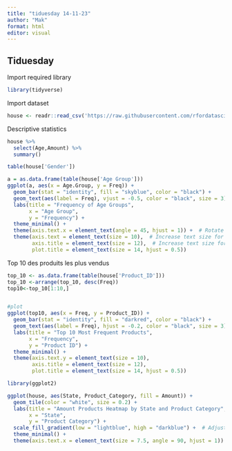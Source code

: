 ```yaml
---
title: "tiduesday 14-11-23"
author: "Mak"
format: html
editor: visual
---
```


## Tiduesday 

Import required library

```r
library(tidyverse)
```

Import dataset

```r
house <- readr::read_csv('https://raw.githubusercontent.com/rfordatascience/tidytuesday/master/data/2023/2023-11-14/diwali_sales_data.csv')

```

Descriptive statistics

```r
house %>% 
  select(Age,Amount) %>% 
  summary()
```

```r
table(house['Gender'])
```
```r
a = as.data.frame(table(house['Age Group']))
ggplot(a, aes(x = Age.Group, y = Freq)) +
  geom_bar(stat = "identity", fill = "skyblue", color = "black") +
  geom_text(aes(label = Freq), vjust = -0.5, color = "black", size = 3) +  # 
  labs(title = "Frequency of Age Groups", 
       x = "Age Group", 
       y = "Frequency") +
  theme_minimal() +  
  theme(axis.text.x = element_text(angle = 45, hjust = 1)) +  # Rotate x-axis labels for better readability
  theme(axis.text = element_text(size = 10),  # Increase text size for axis labels
        axis.title = element_text(size = 12),  # Increase text size for axis titles
        plot.title = element_text(size = 14, hjust = 0.5)) 

```

Top 10 des produits les plus vendus 
```r
top_10 <- as.data.frame(table(house['Product_ID']))
top_10 <-arrange(top_10, desc(Freq))
top10<-top_10[1:10,]


#plot
ggplot(top10, aes(x = Freq, y = Product_ID)) +
  geom_bar(stat = "identity", fill = "darkred", color = "black") +
  geom_text(aes(label = Freq), hjust = -0.2, color = "black", size = 3) +
  labs(title = "Top 10 Most Frequent Products", 
       x = "Frequency", 
       y = "Product ID") +
  theme_minimal() +
  theme(axis.text.y = element_text(size = 10),  
        axis.title = element_text(size = 12),  
        plot.title = element_text(size = 14, hjust = 0.5))

```


```r
library(ggplot2)

ggplot(house, aes(State, Product_Category, fill = Amount)) + 
  geom_tile(color = "white", size = 0.2) +
  labs(title = "Amount Products Heatmap by State and Product Category",
       x = "State",
       y = "Product Category") +
  scale_fill_gradient(low = "lightblue", high = "darkblue") +  # Adjust color gradient
  theme_minimal() +
  theme(axis.text.x = element_text(size = 7.5, angle = 90, hjust = 1))

```